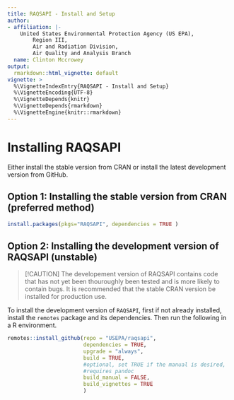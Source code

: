 ```yaml
---
title: RAQSAPI - Install and Setup
author:
- affiliation: |-
    United States Environmental Protection Agency (US EPA),  
        Region III,  
        Air and Radiation Division,  
        Air Quality and Analysis Branch
  name: Clinton Mccrowey
output:
  rmarkdown::html_vignette: default
vignette: >
  %\VignetteIndexEntry{RAQSAPI - Install and Setup}
  %\VignetteEncoding{UTF-8}
  %\VignetteDepends{knitr}
  %\VignetteDepends{rmarkdown}
  %\VignetteEngine{knitr::rmarkdown}
---
```


# Installing RAQSAPI

Either install the stable version from CRAN or install the latest
development version from GitHub.

## Option 1: Installing the stable version from CRAN (preferred method)

```R
install.packages(pkgs="RAQSAPI", dependencies = TRUE )
```

## Option 2: Installing the development version of RAQSAPI (unstable)

> [!CAUTION]
> The developement version of RAQSAPI contains code that has not yet been thouroughly been tested and is more likely to contain bugs. It is recommended that the stable CRAN version be installed for production use.

To install the development version of `RAQSAPI`, first if not already installed,
install the `remotes` package and its dependencies. Then run the following in a
R environment.

```R
remotes::install_github(repo = "USEPA/raqsapi",
                        dependencies = TRUE,
                        upgrade = "always",
                        build = TRUE,
                        #optional, set TRUE if the manual is desired,
                        #requires pandoc
                        build_manual = FALSE,
                        build_vignettes = TRUE 
                        )
```
